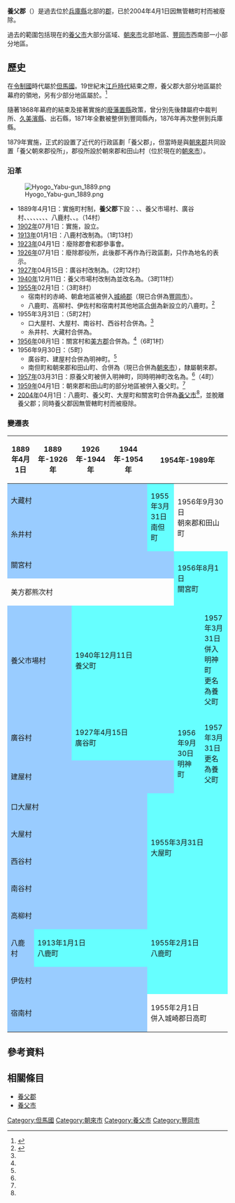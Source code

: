 {{日本郡 (廢除)
| 郡 = 養父郡
| 日文原名 = 養父郡
| 平假名 = やぶぐん
| 羅馬字拼音 = Yabu-gun
| 地圖 = 
| 廢除時間 = 2004年4月1日
| 廢除理由 = 無管轄町村
| 廢除時處置 = '''養父郡''' → [[養父市|養父市]]
| 現在郡 = 養父市
| 都道府縣 = 兵庫縣
| 編號 = 
| 町 = 4
| 村 = 
| 經度 = 
| 緯度 = 
| 註記 = 
|}}
'''養父郡'''（{{jpn|j=養父郡|hg=やぶぐん|rm=Yabu gun|f=y}}）是過去位於[[兵庫縣|兵庫縣]]北部的[[郡|郡]]，已於2004年4月1日因無管轄町村而被廢除。

過去的範圍包括現在的[[養父市|養父市]]大部分區域、[[朝來市|朝來市]]北部地區、[[豐岡市|豐岡市]]西南部一小部分地區。

== 歷史 ==
在[[令制國|令制國]]時代屬於[[但馬國|但馬國]]。19世紀末[[江戶時代|江戶時代]]結束之際，養父郡大部分地區屬於幕府的領地，另有少部分地區屬於{{tsl|ja|出石藩}}。<ref>{{Cite web| url=http://www.rekihaku.ac.jp/up-cgi/login.pl?p=param/kyud/db_param| title=舊高舊領取調帳資料庫檢索| publisher=[[國立歷史民俗博物館|國立歷史民俗博物館]]| language=ja| access-date=2022-03-09| archive-date=2020-08-25| archive-url=https://web.archive.org/web/20200825042351/http://www.rekihaku.ac.jp/up-cgi/login.pl?p=param%2Fkyud%2Fdb_param| dead-url=no}}</ref>

隨著1868年幕府的結束及接著實施的[[廢藩置縣|廢藩置縣]]政策，曾分別先後隸屬府中裁判所、[[久美濱縣|久美濱縣]]、出石縣，1871年全數被整併到豐岡縣內，1876年再次整併到兵庫縣。

1879年實施{{tsl|ja|郡区町村編制法|郡區町村編制法}}，正式的設置了近代的行政區劃「養父郡」，但當時是與[[朝來郡|朝來郡]]共同設置「養父朝來郡役所」，郡役所設於朝來郡和田山村（位於現在的[[朝來市|朝來市]]）。

=== 沿革 ===
[[File:Hyogo_Yabu-gun_1889.png|right]]

* 1889年4月1日：實施町村制，'''養父郡'''下設：{{tsl|ja|大蔵村 (兵庫県)|大藏村 (兵庫縣)|大藏村}}、{{tsl|ja|糸井村}}、養父市場村、廣谷村、{{tsl|ja|建屋村}}、{{tsl|ja|口大屋村}}、{{tsl|ja|大屋村 (兵庫県)|大屋村 (兵庫縣)|大屋村}}、{{tsl|ja|西谷村 (兵庫県養父郡)|西谷村 (兵庫縣養父郡)|西谷村}}、{{tsl|ja|南谷村 (兵庫県)|南谷村 (兵庫縣)|南谷村}}、{{tsl|ja|関宮村|關宮村}}、{{tsl|ja|高柳村 (兵庫県)|高柳村 (兵庫縣)|高柳村}}、八鹿村、{{tsl|ja|伊佐村}}、{{tsl|ja|宿南村}}。（14村）
* [[1902年|1902年]]07月1日：實施{{tsl|ja|郡制}}，設立{{tsl|ja|郡参事会|郡參事會}}。
* [[1913年|1913年]]01月1日：八鹿村改制為{{tsl|ja|八鹿町}}。（1町13村）
* [[1923年|1923年]]04月1日：廢除郡會和郡參事會。
* [[1926年|1926年]]07月1日：廢除郡役所，此後郡不再作為行政區劃，只作為地名的表示。
* [[1927年|1927年]]04月15日：廣谷村改制為{{tsl|ja|広谷町|廣谷町}}。（2町12村）
* [[1940年|1940年]]12月11日：養父市場村改制為並改名為{{Tsl|ja|養父町}}。（3町11村）
* [[1955年|1955年]]02月1日：（3町8村）
** 宿南村的赤崎、朝倉地區被併入[[城崎郡|城崎郡]]{{tsl|ja|日高町 (兵庫県)|日高町 (兵庫縣)|日高町}}（現已合併為[[豐岡市|豐岡市]]）。
** 八鹿町、高柳村、伊佐村和宿南村其他地區[[市町村合併|合併]]為新設立的八鹿町。<ref name="Yabu">{{Cite web| url=http://www.city.yabu.hyogo.jp/3199.htm| title=養父市的地勢和歴史| publisher=養父市政府| accessdate=2017-01-04| language=ja| archive-url=https://web.archive.org/web/20170104234819/http://www.city.yabu.hyogo.jp/3199.htm| archive-date=2017-01-04| dead-url=yes}}</ref>
* 1955年3月31日：（5町2村）
** 口大屋村、大屋村、南谷村、西谷村合併為{{tsl|ja|大屋町}}。<ref name="Yabu"/>
** 糸井村、大藏村合併為{{tsl|ja|南但町}}。
* [[1956年|1956年]]08月1日：關宮村和[[美方郡|美方郡]]{{Tsl|ja|熊次村}}合併為{{tsl|ja|関宮町|關宮町}}。<ref name="Yabu"/>（6町1村）
* 1956年9月30日：（5町）
** 廣谷町、建屋村合併為明神町。<ref name="Yabu"/>
** 南但町和朝來郡和田山町、{{tsl|ja|竹田町 (兵庫県)|竹田町 (兵庫縣)|竹田町}}合併為{{tsl|ja|和田山町}}（現已合併為[[朝來市|朝來市]]），隸屬朝來郡。
* [[1957年|1957年]]03月31日：原養父町被併入明神町，同時明神町改名為{{tsl|ja|養父町}}。<ref name="Yabu"/>（4町）
* [[1959年|1959年]]04月1日：朝來郡和田山町的部分地區被併入養父町。<ref name="Yabu"/>
* [[2004年|2004年]]04月1日：八鹿町、養父町、大屋町和關宮町合併為[[養父市|養父市]]<ref name="Yabu"/>，並脫離養父郡；同時養父郡因無管轄町村而被廢除。

=== 變遷表 ===
{| class="wikitable" style="font-size:x-small"
! 1889年4月1日
! 1889年-1926年
! 1926年-1944年
! 1944年-1954年
! colspan=3 | 1954年-1989年
! 1989年-現在
! 現在
|-
| colspan=4 style="background-color:#9cf;" | 大藏村
| rowspan=2 style="background-color:#6ff;" | 1955年3月31日<br />南但町
| rowspan=2 colspan=2 | 1956年9月30日<br />朝來郡和田山町
| rowspan=2 colspan=2 |2005年4月1日<br />朝來市
|-
| colspan=4 style="background-color:#9cf;" | 糸井村
|-
| colspan=5 style="background-color:#9cf;" | 關宮村
| rowspan=2 colspan=2 style="background-color:#6ff;" | 1956年8月1日<br />關宮町
| rowspan=13 colspan=2 | 2004年4月1日<br />養父市
|-
| colspan=5 | 美方郡熊次村
|-
| colspan=2 style="background-color:#9cf;" | 養父市場村
| colspan=4 style="background-color:#6ff;" | 1940年12月11日<br />養父町
| style="background-color:#6ff;" | 1957年3月31日<br />併入明神町<br />更名為養父町
|-
| colspan=2 style="background-color:#9cf;" | 廣谷村
| colspan=3 style="background-color:#6ff;" | 1927年4月15日<br />廣谷町
| rowspan=2 style="background-color:#6ff;" | 1956年9月30日<br />明神町
| rowspan=2 style="background-color:#6ff;" | 1957年3月31日<br />更名為養父町
|-
| colspan=5 style="background-color:#9cf;" | 建屋村
|-
| colspan=4 style="background-color:#9cf;" | 口大屋村
| rowspan=4 colspan=3 style="background-color:#6ff;" | 1955年3月31日<br />大屋町
|-
| colspan=4 style="background-color:#9cf;" | 大屋村
|-
| colspan=4 style="background-color:#9cf;" | 西谷村
|-
| colspan=4 style="background-color:#9cf;" | 南谷村
|-
| colspan=4 style="background-color:#9cf;" | 高柳村
| rowspan=4 colspan=3 style="background-color:#6ff;" | 1955年2月1日<br />八鹿町
|-
| style="background-color:#9cf;" | 八鹿村
| colspan=3 style="background-color:#6ff;" | 1913年1月1日<br />八鹿町
|-
| colspan=4 style="background-color:#9cf;" | 伊佐村
|-
| rowspan=2 colspan=4 style="background-color:#9cf;" | 宿南村
| 
|-
| colspan=3 | 1955年2月1日<br />併入城崎郡日高町
| colspan=2 | 2005年4月1日<br />豐岡市
|}

== 參考資料 ==
{{reflist}}

== 相關條目 ==
* [[養父郡|養父郡]]
* [[養父市|養父市]]

{{但馬國的郡}}

[[Category:但馬國|Category:但馬國]]
[[Category:朝來市|Category:朝來市]]
[[Category:養父市|Category:養父市]]
[[Category:豐岡市|Category:豐岡市]]